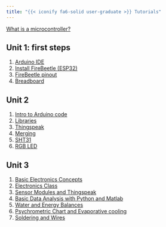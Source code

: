 ```yaml
---
title: "{{< iconify fa6-solid user-graduate >}} Tutorials"
---
```


[What is a microcontroller?](/posts/tutorials/arduino-intro-and-links.html)

## Unit 1: first steps

1. [Arduino IDE](/posts/tutorials/arduino_IDE.html)
1. [Install FireBeetle (ESP32)](/posts/tutorials/install_firebeetle.html)
1. [FireBeetle pinout](/posts/tutorials/firebeetle_documentation.html)
1. [Breadboard](/posts/tutorials/breadboard.html)

## Unit 2

1. [Intro to Arduino code](/posts/tutorials/intro.html)
1. [Libraries](/posts/tutorials/libraries.html)
1. [Thingspeak](/posts/tutorials/thingspeak.html)
1. [Merging](/posts/tutorials/merging.html)
1. [SHT31](/posts/tutorials/SHT31.html)
1. [RGB LED](/posts/tutorials/RGB.html)

## Unit 3

1. [Basic Electronics Concepts](/posts/tutorials/basic-electronics-concepts.html)
1. [Electronics Class](/posts/tutorials/electronics-class.html)
1. [Sensor Modules and Thingspeak](/posts/tutorials/intro-to-sensor-modules-and-thingspeak.html)
1. [Basic Data Analysis with Python and Matlab](/posts/tutorials/python-matlab-basics.html)
1. [Water and Energy Balances](/posts/tutorials/water-and-energy-balances.html)
1. [Psychrometric Chart and Evaporative cooling](/posts/tutorials/psychrometric-chart-and-evaporative-cooling.html)
1. [Soldering and Wires](/posts/tutorials/soldering-and-wires)
